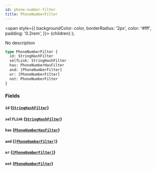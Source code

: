 ```yaml
---
id: phone-number-filter
title: PhoneNumberFilter
---
```


<span
style={{
      backgroundColor: color,
      borderRadius: '2px',
      color: '#fff',
      padding: '0.2rem',
    }}>
{children}
</span>
);

No description

```graphql
type PhoneNumberFilter {
  id: StringHashFilter
  selfLink: StringHashFilter
  has: PhoneNumberHasFilter
  and: [PhoneNumberFilter]
  or: [PhoneNumberFilter]
  not: PhoneNumberFilter
}
```

### Fields

#### `id` ([`StringHashFilter`](/docs/schema/inputs/string-hash-filter))

#### `selfLink` ([`StringHashFilter`](/docs/schema/inputs/string-hash-filter))

#### `has` ([`PhoneNumberHasFilter`](/docs/schema/enums/phone-number-has-filter))

#### `and` ([`[PhoneNumberFilter]`](/docs/schema/inputs/phone-number-filter))

#### `or` ([`[PhoneNumberFilter]`](/docs/schema/inputs/phone-number-filter))

#### `not` ([`PhoneNumberFilter`](/docs/schema/inputs/phone-number-filter))
